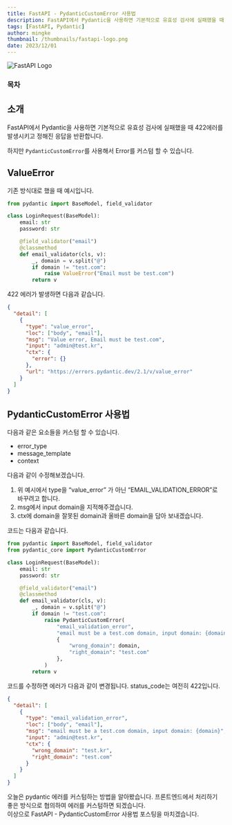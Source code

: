 ```yaml
---
title: FastAPI - PydanticCustomError 사용법
description: FastAPI에서 Pydantic을 사용하면 기본적으로 유효성 검사에 실패했을 때 422에러를 발생시키고 정해진 응답을 반환합니다. 하지만 PydanticCustomError를 사용해서 Error를 커스텀 할 수 있습니다.
tags: [FastAPI, Pydantic]
author: mingke
thumbnail: /thumbnails/fastapi-logo.png
date: 2023/12/01
---
```


<Image src="/thumbnails/fastapi-logo.png" alt="FastAPI Logo" />

### 목차

## 소개

FastAPI에서 Pydantic을 사용하면 기본적으로 유효성 검사에 실패했을 때 422에러를 발생시키고 정해진 응답을 반환합니다.

하지만 `PydanticCustomError`를 사용해서 Error를 커스텀 할 수 있습니다.

## ValueError

기존 방식대로 했을 때 예시입니다.

```python
from pydantic import BaseModel, field_validator

class LoginRequest(BaseModel):
    email: str
    password: str

    @field_validator("email")
    @classmethod
    def email_validator(cls, v):
        _, domain = v.split("@")
        if domain != "test.com":
            raise ValueError("Email must be test.com")
        return v

```

422 에러가 발생하면 다음과 같습니다.

```json
{
  "detail": [
    {
      "type": "value_error",
      "loc": ["body", "email"],
      "msg": "Value error, Email must be test.com",
      "input": "admin@test.kr",
      "ctx": {
        "error": {}
      },
      "url": "https://errors.pydantic.dev/2.1/v/value_error"
    }
  ]
}
```

## PydanticCustomError 사용법

다음과 같은 요소들을 커스텀 할 수 있습니다.

- error_type
- message_template
- context

다음과 같이 수정해보겠습니다.

1. 위 예시에서 type을 “value_error” 가 아닌 “EMAIL_VALIDATION_ERROR”로 바꾸려고 합니다.
2. msg에서 input domain을 지적해주겠습니다.
3. ctx에 domain을 잘못된 domain과 올바른 domain을 담아 보내겠습니다.

코드는 다음과 같습니다.

```python
from pydantic import BaseModel, field_validator
from pydantic_core import PydanticCustomError

class LoginRequest(BaseModel):
    email: str
    password: str

    @field_validator("email")
    @classmethod
    def email_validator(cls, v):
        _, domain = v.split("@")
        if domain != "test.com":
            raise PydanticCustomError(
                "email_validation_error",
                "email must be a test.com domain, input domain: {domain}",
                {
                    "wrong_domain": domain,
                    "right_domain": "test.com"
                },
            )
        return v
```

코드를 수정하면 에러가 다음과 같이 변경됩니다. status_code는 여전히 422입니다.

```json
{
  "detail": [
    {
      "type": "email_validation_error",
      "loc": ["body", "email"],
      "msg": "email must be a test.com domain, input domain: {domain}",
      "input": "admin@test.kr",
      "ctx": {
        "wrong_domain": "test.kr",
        "right_domain": "test.com"
      }
    }
  ]
}
```

오늘은 pydantic 에러를 커스텀하는 방법을 알아봤습니다. 프론트엔드에서 처리하기 좋은 방식으로 협의하여 에러를 커스텀하면 되겠습니다.  
이상으로 FastAPI - PydanticCustomError 사용법 포스팅을 마치겠습니다.
